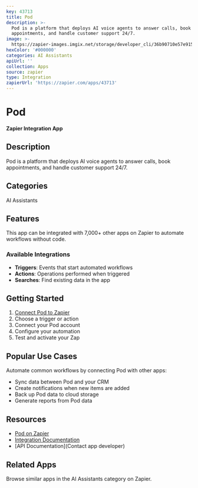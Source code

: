 ```yaml
---
key: 43713
title: Pod
description: >-
  Pod is a platform that deploys AI voice agents to answer calls, book
  appointments, and handle customer support 24/7.
image: >-
  https://zapier-images.imgix.net/storage/developer_cli/36b90710e57e915d4c8e628c2621434f.png?auto=format%2Ccompress&ixlib=python-3.0.0&q=50
hexColor: '#000000'
categories: AI Assistants
apiUrl: ''
collection: Apps
source: zapier
type: Integration
zapierUrl: 'https://zapier.com/apps/43713'
---
```

# Pod

**Zapier Integration App**

## Description

Pod is a platform that deploys AI voice agents to answer calls, book appointments, and handle customer support 24/7.

## Categories

AI Assistants

## Features

This app can be integrated with 7,000+ other apps on Zapier to automate workflows without code.

### Available Integrations

- **Triggers**: Events that start automated workflows
- **Actions**: Operations performed when triggered
- **Searches**: Find existing data in the app

## Getting Started

1. [Connect Pod to Zapier](https://zapier.com/apps/43713)
2. Choose a trigger or action
3. Connect your Pod account
4. Configure your automation
5. Test and activate your Zap

## Popular Use Cases

Automate common workflows by connecting Pod with other apps:

- Sync data between Pod and your CRM
- Create notifications when new items are added
- Back up Pod data to cloud storage
- Generate reports from Pod data

## Resources

- [Pod on Zapier](https://zapier.com/apps/43713)
- [Integration Documentation](https://zapier.com/apps/43713/integrations)
- [API Documentation](Contact app developer)

## Related Apps

Browse similar apps in the AI Assistants category on Zapier.
